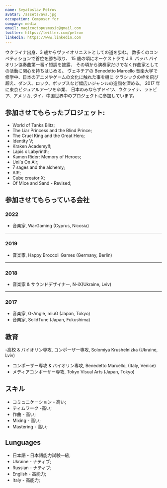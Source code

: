 ```yaml
---
name: Svyatoslav Petrov
avatar: /assets/ava.jpg
occupation: Composer for
company: media
email: magicoctopusmusic@gmail.com
twitter: https://twitter.com/petrov
linkedin: https://www.linkedin.com
---
```


ウクライナ出身、3 歳からヴァイオリニストとしての道を歩む。
数多くのコンペティションで首位を勝ち取り、
15 歳の頃にオーケストラで J.S. バッハ バイオリン協奏曲第一番イ短調を披露、
その頃から演奏家だけでなく作曲家としての活動に関心を持ちはじめる。
ヴェネチアの Benedetto Marcello 音楽大学で修学中、日本のアニメやゲームの文化に触れた事を機に
クラシックの枠を飛び超え、ダンス、ロック、ポップスなど幅広いジャンルの造詣を深める。
2017 年に東京ビジュアルアーツを卒業、
日本のみならずドイツ、ウクライナ、ラトビア、アメリカ, タイ、中国世界中のプロジェクトに参加しています。

## 参加させてもらったプロジェット:

- World of Tanks Blitz;
- The Liar Princess and the Blind Prince;
- The Cruel King and the Great Hero;
- Identity V;
- Kraken Academy!!;
- Lapis x Labyrinth;
- Kamen Rider: Memory of Heroes;
- Uni`s On Air;
- 7 sages and the alchemy;
- A3!;
- Cube creator X;
- Of Mice and Sand - Revised;

## 参加させてもらっている会社

### 2022

- 音楽家, WarGaming (Cyprus, Nicosia)

---

### 2019

- 音楽家, Happy Broccoli Games (Germany, Berlin)

---

### 2018

- 音楽家 & サウンドデザイナー, N-iX(Ukraine, Lviv)

---

### 2017

- 音楽家, G-Angle, miuG (Japan, Tokyo)
- 音楽家, SolidTune (Japan, Fukushima)

## 教育

-高校 & バイオリン専攻, コンポーザー専攻, Solomiya Krushelnizka (Ukraine, Lviv)

- コンポーザー専攻 & バイオリン専攻, Benedetto Marcello, (Italy, Venice)
- メディアコンポーザー専攻, Tokyo Visual Arts (Japan, Tokyo)

## スキル

- コミュニケーション - 高い;
- ティムワーク -高い;
- 作曲 - 高い;
- Mixing - 高い;
- Mastering - 高い;

## Lunguages

- 日本語 - 日本語能力試験一級;
- Ukraine - ナティブ;
- Russian - ナティブ;
- English - 高能力;
- Italy - 高能力;
